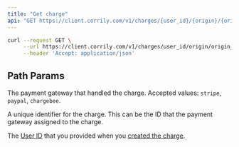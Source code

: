 ```yaml
---
title: "Get charge"
api: "GET https://client.corrily.com/v1/charges/{user_id}/{origin}/{origin_id}"
---
```


<RequestExample>

```bash Bash
curl --request GET \
     --url https://client.corrily.com/v1/charges/user_id/origin/origin_id \
     --header 'Accept: application/json'
```

</RequestExample>

## Path Params

<Param path="origin" type="string" required>

The payment gateway that handled the charge. Accepted values: `stripe`,
`paypal`, `chargebee`.

</Param>

<Param path="origin_id" type="string" required>

A unique identifier for the charge. This can be the ID that the payment
gateway assigned to the charge.

</Param>

<Param path="user_id" type="string" required>

The [User ID](../users/user-id) that you provided when you
[created the charge](./create-charge).

</Param>
